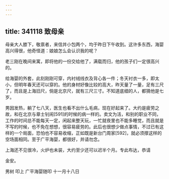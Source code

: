 ```yaml
---
---
---
```

title: 341118 致母亲
---




母亲大人膝下，敬禀者，来信并小包两个，均于昨日下午收到。这许多东西，海婴高兴得很，他奇怪道：娘娘怎么会认识我的呢？

老三刚在晚间来寓，即将他的一份交给他了，满载而归，他的孩子们一定很高兴的。

给海婴的外套，此刻刚刚可穿，内衬绒线衣及背心各一件；冬天衬衣一多，即太小，但明年春天还可以穿的。他的身材好像比较的高大，昨天量了一量，足有三尺了，而且是上海旧尺，倘是北京尺，就有三尺三寸。不知道底细的人，都猜他是七岁。

男因发热，躺了七八天，医生也看不出什么毛病，现在好起来了。大约是疲劳之故，和在北京与章士钊闹[591]的时候的病一样的。卖文为活，和别的职业不同，工作的时间总不能每天一定，闲起来整天玩，一忙就夜里也不能多睡觉，而且就是不写的时候，也不免在想想，很容易疲劳的。此后也很想少做点事情，不过已有这样的一个局面，恐怕也不容易收缩，正如既是新台门周家[592]，就必须撑这样的空场面相同。至于广平海婴，都很好，并请勿念。

上海还不见很冷，火炉也未装，大约至少还可以迟半个月。专此布达，恭请

金安。

男树 叩上 广平海婴随叩 十一月十八日
